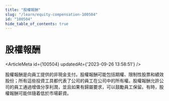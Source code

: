 ```yaml
---
title: "股權報酬"
slug: "/learn/equity-compensation-100504"
id: "100504"
hide_table_of_contents: true
---
```



# 股權報酬

<ArticleMeta id={100504} updatedAt={'2023-09-26 13:58:51'} />
<div className='border-solid border-b border-t-0 my-4 border-[var(--ifm-color-gray-300)]' />

股權報酬是向員工提供的非現金支付。股權報酬可能包括期權、限制性股票和績效股份；所有這些投資工具都代表了公司的員工在公司中的所有權。股權報酬允許公司的員工通過增值分享利潤，並且如果有歸屬要求，可以鼓勵員工保留。有時，股權報酬可能伴隨着低於市場薪資。
